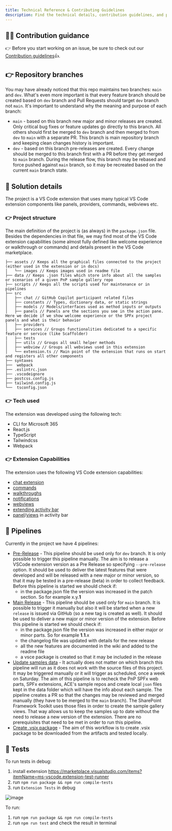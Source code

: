 ```yaml
---
title: Technical Reference & Contributing Guidelines
description: Find the technical details, contribution guidelines, and project structure for the SPFx Toolkit extension.
---
```


## 🙋‍♂️ Contribution guidance 

👉 Before you start working on an issue, be sure to check out our [Contribution guidelines](https://github.com/pnp/vscode-viva/blob/main/contributing.md)👍.

## 👉 Repository branches

You may have already noticed that this repo maintains two branches: `main` and `dev`. What's even more important is that every feature branch should be created based on `dev` branch and Pull Requests should target `dev` branch not `main`. It's important to understand why the meaning and purpose of each branch:

- `main` - based on this branch new major and minor releases are created. Only critical bug fixes or feature updates go directly to this branch. All others should first be merged to `dev` branch and then merged to from `dev` to `main` with a separate PR. This branch is main repository branch and keeping clean changes history is important.
- `dev` - based on this branch pre-releases are created. Every change should be merged to this branch first with a PR before they get merged to `main` branch. During the release flow, this branch may be rebased and force pushed against `main` branch, so it may be recreated based on the current `main` branch state.

## 📃 Solution details 

The project is a VS Code extension that uses many typical VS Code extension components like panels, providers, commands, webviews etc.

### 👉 Project structure

The main definition of the project is (as always) in the `package.json` file. Besides the dependencies in that file, we may find most of the VS Code extension capabilities (some almost fully defined like welcome experience or walkthrough or commands) and details present in the VS Code marketplace.

```
├── assets // Keeps all the graphical files connected to the project (either used in the extension or in docs)
│   └── images // Keeps images used in readme file
├── data // Keeps .json files which store info about all the samples or scenarios of a given PnP sample gallery repo
├── scripts // Keeps all the scripts used for maintenance or in pipelines
├── src 
│   ├── chat // GitHub Copilot participant related files
│   ├── constants // Types, dictionary data, or static strings
│   ├── models // Models/interfaces used as method inputs or outputs
│   ├── panels // Panels are the sections you see in the action pane. Here we decide if we show welcome experience or the SPFx project panels and what is their behavior
│   ├── providers
│   ├── services // Groups functionalities dedicated to a specific feature or service (like Scaffolder)
|   ├── tests
│   ├── utils // Groups all small helper methods
│   ├── webview // Groups all webviews used in this extension 
│   └── extension.ts // Main point of the extension that runs on start and registers all other components
├── syntaxes
├──  webpack
├── .eslintrc.json
├── .vscodeignore
├── postcss.config.js
├── tailwind.config.js
└──  tsconfig.json
```

### 👉 Tech used

The extension was developed using the following tech:

- CLI for Microsoft 365
- React.js
- TypeScript
- Tailwindcss
- Webpack

### 👉 Extension Capabilities

The extension uses the following VS Code extension capabilities:

- [chat extension](https://code.visualstudio.com/api/extension-guides/chat)
- [commands](https://code.visualstudio.com/api/ux-guidelines/command-palette)
- [walkthroughs](https://code.visualstudio.com/api/ux-guidelines/walkthroughs)
- [notifications](https://code.visualstudio.com/api/ux-guidelines/notifications)
- [webviews](https://code.visualstudio.com/api/ux-guidelines/webviews)
- [extending activity bar](https://code.visualstudio.com/api/ux-guidelines/activity-bar)
- [panel](https://code.visualstudio.com/api/ux-guidelines/panel)/[views](https://code.visualstudio.com/api/ux-guidelines/views) in activity bar

## 🦾 Pipelines

Currently in the project we have 4 pipelines:

- [Pre-Release](https://github.com/pnp/vscode-viva/blob/main/.github/workflows/release-beta.yml) - This pipeline should be used only for `dev` branch. It is only possible to trigger this pipeline manually. The aim is to release a VSCode extension version as a Pre Release so specifying `--pre-release` option. It should be used to deliver the latest features that were developed and will be released with a new major or minor version, so that it may be tested in a pre-release (beta) in order to collect feedback. Before this pipeline is started we should check if: 
    - in the package.json file the version was increased in the patch section. So for example x.y.**1**
- [Main Release](https://github.com/pnp/vscode-viva/blob/main/.github/workflows/release.yml) - This pipeline should be used only for `main` branch. It is possible to trigger it manually but also it will be started when a new `release` is issued via GitHub (so a new tag is created as well). It should be used to deliver a new major or minor version of the extension. Before this pipeline is started we should check if: 
    - in the package.json file the version was increased in either major or minor parts. So for example **1**.**1**.x
    - the changelog file was updated with details for the new release 
    - all the new features are documented in the wiki and added to the readme file
    - a vsce package is created so that it may be included in the release
- [Update samples data](https://github.com/pnp/vscode-viva/blob/main/.github/workflows/update-samples.yml) - It actually does not matter on which branch this pipeline will run as it does not work with the source files of this project. It may be triggered manually or it will trigger as scheduled, once a week on Saturday. The aim of this pipeline is to recheck the PnP SPFx web parts, SPFx extensions, ACE's sample repos and create local `json` files kept in the data folder which will have the info about each sample. The pipeline creates a PR so that the changes may be reviewed and merged manually (they have to be merged to the `main` branch). The SharePoint Framework Toolkit uses those files in order to create the sample gallery views. That way allows us to keep the samples up to date without the need to release a new version of the extension. There are no prerequisites that need to be met in order to run this pipeline.
- [Create .vsix package](https://github.com/pnp/vscode-viva/blob/main/.github/workflows/release-local.yml) - The aim of this workflow is to create .vsix package to be downloaded from the artifacts and tested locally.

## 🧪 Tests

To run tests in debug:

1. install extension https://marketplace.visualstudio.com/items?itemName=ms-vscode.extension-test-runner
2. run `npm run package && npm run compile-tests`
3. run `Extension Tests` in debug

![image](https://github.com/user-attachments/assets/f9f69bd3-2da7-4208-b24a-ed84aa0d0700)

To run:

1. run `npm run package && npm run compile-tests`
2. run `npm run test` and check the result in terminal

